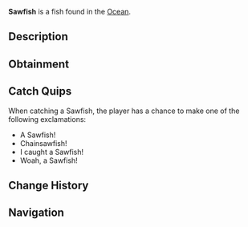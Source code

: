 {{FishInfobox
|image          = Sawfish.png
|rarity         = Legendary
|sea            = First Sea
|location       = [[Ocean]]
|sublocation    = 
|sources        = Fishing Rod
|radar_location = 
|xp             = 900
|weather        = Foggy
|time           = Night
|season         = Autumn
|bait           = Fish Head
|base_weight    = 600
|base_value     = 1500
|weight_range   = 200
|base_chance    = 0.7
|base_resil     = 10
}}
'''Sawfish''' is a {{Rarity|Legendary}} fish found in the [[Ocean]].

== Description ==
{{Description|The Sawfish is a large, unique fish with a long, flattened snout that is lined with sharp teeth, resembling a saw. They are found all across the ocean mostly during the night.|Bestiary Entry}}

== Obtainment ==
{{Description|found all around the ocean during the night.|Bestiary Hint}}
{{Fish Availability|
Ancient Isle/Algae Hunt
Atlantis/Surrounding Ocean
Forsaken Shores/Algae Hunt
LEGO Pool/Studalodon Hunt
Lovestorm/Normal
Lovestorm/Supercharged
Lucky Event/Blarney McBreeze
Lucky Event/O'Mango Goldgrin
Lucky Event/Plumrick O'Luck
Lucky Event/Rowdy McCharm
Lucky Event/Sunny O'Coin
Megalodon Hunt/Eclipse and Weekend
Megalodon Hunt/Normal
Mushgrove Swamp/Algae Hunt
Northern Summit/Surrounding Ocean
Ocean
Ocean/Deep Ocean
Ocean/Harvesters Spike
Orca Migration/Ancient
Orca Migration/Normal
Snowcap Island/Algae Hunt
Whale Migration/Moby
Whale Migration/Normal
|top_rods      = 
Leviathan's Fang Rod\30471.96\155792.55;
Free Spirit Rod\26119.63\140959.74;
Trident Rod\25544.59\137856.43;
Ethereal Prism Rod\20936.05\94113.71;
No-Life Rod\20628.76\106469.35;
Resourceful Rod\16779.55\82499.72;
Fortune Rod\14118.87\66276.54;
Destiny Rod\18019.75\83266.06;
Rod Of The Eternal King\16598.96\85872.38;
Poseidon Rod\17226.68\88451.62;
Rod Of The Exalted One\16905.65\86168.39;
Seraphic Rod\20270.15\93812.3;
Rod Of The Forgotten Fang\18896.37\87999.44;
Challenger's Rod\18357.72\88877.45;
Rod Of The Depths\17658.93\84661.85;
Verdant Shear Rod\16975.82\80467.11;
Zeus Rod\16598.61\81252.26;
Blazebringer Rod\16474.28\80577;
Depthseeker Rod\15718.92\75672.76;
Avalanche Rod\13523.5\67329.95;
Volcanic Rod\13496.02\71865.97;
Steady Rod\5344.52\22207.16
|recommended   = Trident Rod
}}

== Catch Quips ==
When catching a Sawfish, the player has a chance to make one of the following exclamations:
* A Sawfish!
* Chainsawfish!
* I caught a Sawfish!
* Woah, a Sawfish!

== Change History ==
{{Change History|{{subst:Current Version}}}}

== Navigation ==
{{Fish Navbox|Ocean}}